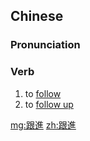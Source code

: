 {{also|跟进}}
==Chinese==
{{zh-forms|s=跟进}}

===Pronunciation===
{{zh-pron
|m=gēnjìn
|c=gan1 zeon3
|cat=v
}}

===Verb===
{{zh-verb}}

# to [[follow]]
# to [[follow up]]

[[mg:跟進]]
[[zh:跟進]]